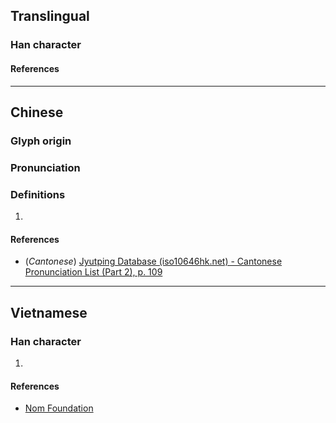{{character info}}
==Translingual==

===Han character===
{{Han char|rn=61|rad=心|as=10|sn=13|four=91086|canj=PMBC,XPMBC|ids=⿰忄貢}}

====References====
{{Han ref|kx=0396.100|dkj=10984|dj=0734.170|hdz=42335.130|uh=6129}}

----

==Chinese==
{{zh-forms}}

===Glyph origin===
{{Han etym}}

===Pronunciation===
{{zh-pron
|m=gōng
|c=gung1
|mc=y
|oc=y
|ma=
|cat=
}}

===Definitions===
{{zh-hanzi}}

# {{rfdef|zh}}
====References====
* (''Cantonese'') [http://www.iso10646hk.net/jp/document/download.jsp Jyutping Database (iso10646hk.net) - Cantonese Pronunciation List (Part 2), p. 109]

----

==Vietnamese==

===Han character===
{{vi-readings|rs=心10|reading=ngúng}}

# {{rfdef|vi|sort=心10}}

====References====
* [http://nomfoundation.org/common/nom_details.php?codepoint=6129 Nom Foundation]